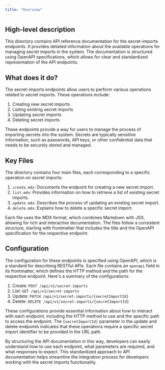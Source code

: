 ```yaml
---
title: "Overview"
---
```


## High-level description

This directory contains API reference documentation for the secret-imports endpoints. It provides detailed information about the available operations for managing secret imports in the system. The documentation is structured using OpenAPI specifications, which allows for clear and standardized representation of the API endpoints.

## What does it do?

The secret-imports endpoints allow users to perform various operations related to secret imports. These operations include:

1. Creating new secret imports
2. Listing existing secret imports
3. Updating secret imports
4. Deleting secret imports

These endpoints provide a way for users to manage the process of importing secrets into the system. Secrets are typically sensitive information, such as passwords, API keys, or other confidential data that needs to be securely stored and managed.

## Key Files

The directory contains four main files, each corresponding to a specific operation on secret imports:

1. `create.mdx`: Documents the endpoint for creating a new secret import.
2. `list.mdx`: Provides information on how to retrieve a list of existing secret imports.
3. `update.mdx`: Describes the process of updating an existing secret import.
4. `delete.mdx`: Explains how to delete a specific secret import.

Each file uses the MDX format, which combines Markdown with JSX, allowing for rich and interactive documentation. The files follow a consistent structure, starting with frontmatter that includes the title and the OpenAPI specification for the respective endpoint.

## Configuration

The configuration for these endpoints is specified using OpenAPI, which is a standard for describing RESTful APIs. Each file contains an `openapi` field in its frontmatter, which defines the HTTP method and the path for the respective endpoint. Here's a summary of the configurations:

1. Create: `POST /api/v1/secret-imports`
2. List: `GET /api/v1/secret-imports`
3. Update: `PATCH /api/v1/secret-imports/{secretImportId}`
4. Delete: `DELETE /api/v1/secret-imports/{secretImportId}`

These configurations provide essential information about how to interact with each endpoint, including the HTTP method to use and the specific path to access the endpoint. The `{secretImportId}` parameter in the update and delete endpoints indicates that these operations require a specific secret import identifier to be provided in the URL path.

By structuring the API documentation in this way, developers can easily understand how to use each endpoint, what parameters are required, and what responses to expect. This standardized approach to API documentation helps streamline the integration process for developers working with the secret imports functionality.